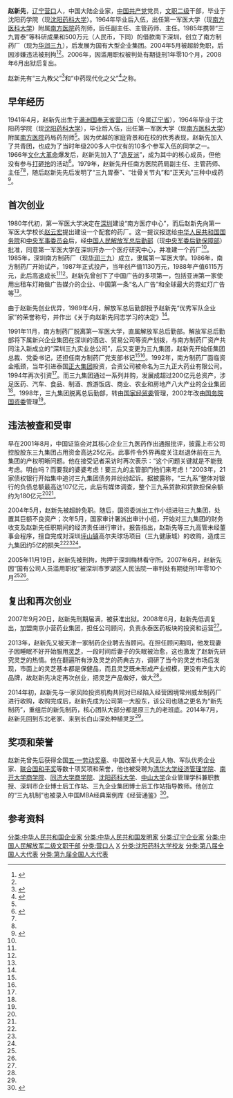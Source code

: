 {{Infobox person
| 姓名      = 赵新先
| 性别      = 男
| 出生日期   = {{Birth year and age|1941|04}}
| 出生地点   = {{MCK}}[[奉天省_(满洲国)|奉天省]][[营口市|营口市]]<br>（今属[[辽宁省|辽宁省]]）
| 国籍      = {{PRC}}
| 民族      = 汉族
| 教育程度   =[[大学|大学]]
| 母校      = 沈阳药学院（现[[沈阳药科大学|沈阳药科大学]]）
| 职业      =[[企业家|企业家]]
| 活跃时期   = 1964年至今
| 知名原因   = 三九胃泰发明人<br>南方制药厂（现[[华润三九|华润三九]]）创始人、厂长<br>[[三九企业集团|三九企业集团]]创始人、总裁、党委书记
| 政党      = {{CPC}}
| 刑事起诉   = [[滥用职权|滥用职权]]
| 刑事处罚   = 有期徒刑1年零10个月
| 刑事状况   = 已出狱
}}
'''赵新先'''{{BD|1941年|4月}}，[[辽宁|辽宁]][[营口|营口]]人，中国大陆企业家，[[中国共产党|中国共产党]]党员，[[中国人民解放军文职干部|文职二级]]干部，毕业于沈阳药学院（现[[沈阳药科大学|沈阳药科大学]]）。1964年毕业后入伍，出任第一军医大学（现[[南方医科大学|南方医科大学]]）附属[[南方医院|南方医院]]药剂师，后任副主任、主管药师、主任。1985年携带“三九胃泰”等科研成果和500万元（人民币，下同）的借款南下深圳，创立了南方制药厂（现为[[华润三九|华润三九]]），后发展为国有大型企业集团。2004年5月被超龄免职，后因涉嫌违法被刑拘<ref name="rmw">{{cite web|title=赵新先简历|url=http://finance.people.com.cn/GB/67613/5594456.html|publisher=人民网|accessdate=2016-07-09|archive-date=2017-03-05|archive-url=https://web.archive.org/web/20170305001950/http://finance.people.com.cn/GB/67613/5594456.html|dead-url=no}}</ref><ref name="rmw2"/>。2006年，因滥用职权被判处有期徒刑1年零10个月，2008年6月出狱后复出。

赵新先有“三九教父”<ref name="21shiji">{{cite web|title=三九教父赵新先低调复出|url=http://finance.sina.com.cn/chanjing/b/20080710/02275073912.shtml|publisher=21世纪经济报道|accessdate=2016-07-09|archive-date=2017-03-05|archive-url=https://web.archive.org/web/20170305003932/http://finance.sina.com.cn/chanjing/b/20080710/02275073912.shtml|dead-url=no}}</ref>和“中药现代化之父”<ref name="eeo">{{cite web|title=三九“前掌门”再创业：75岁赵新先的特殊使命|url=http://www.eeo.com.cn/2016/0604/288039.shtml|publisher=经济观察报|accessdate=2016-07-09|archive-date=2017-03-05|archive-url=https://web.archive.org/web/20170305011313/http://www.eeo.com.cn/2016/0604/288039.shtml|dead-url=no}}</ref>之称。

==早年经历==
1941年4月，赵新先出生于[[满洲国|满洲国]][[奉天省_(满洲国)|奉天省]][[营口市|营口市]]（今属[[辽宁省|辽宁省]]），1964年毕业于沈阳药学院（现[[沈阳药科大学|沈阳药科大学]]），毕业后入伍，出任第一军医大学（现[[南方医科大学|南方医科大学]]）附属[[南方医院|南方医院]]药局药剂师<ref name="rmw"/>。因为优越的家庭背景和在校的优秀表现，赵新先加入了共青团，也成为了当时年级200多人中仅有的10多个参军入伍的同学之一。1966年[[文化大革命|文化大革命]]爆发后，赵新先加入了“[[造反派|造反派]]”，成为其中的核心成员，但他没有参与[[打砸抢|打砸抢]]的活动<ref name="nfrwzk">{{cite web|title=三九教父赵新先涉嫌渎职罪调查|url=http://news.sina.com.cn/c/2006-01-06/09468790128.shtml|publisher=南方人物周刊|accessdate=2016-07-09|archive-date=2019-07-29|archive-url=https://web.archive.org/web/20190729171102/http://news.sina.com.cn/c/2006-01-06/09468790128.shtml|dead-url=no}}</ref>。1979年，赵新先升任南方医院药局副主任、主管药师、主任<ref name="rmw"/><ref name="nfrwzk"/>，随后赵新先先后发明了“三九胃泰”、“壮骨关节丸”和“正天丸”三种中成药<ref name="rmw2">{{cite web|title=三九集团原董事长赵新先被拘 健康城成为导火索|url=http://finance.people.com.cn/GB/1046/3935293.html|publisher=人民网|accessdate=2015-12-12|archive-date=2017-03-05|archive-url=https://web.archive.org/web/20170305001953/http://finance.people.com.cn/GB/1046/3935293.html|dead-url=no}}</ref>。

==首次创业==
1980年代初，第一军医大学决定在[[深圳|深圳]]建设“南方医疗中心”，而后赵新先向第一军医大学校长[[赵云宏|赵云宏]]提出建设一个配套的药厂。这一提议报送给[[中华人民共和国国务院|中华人民共和国国务院]]和[[中央军事委员会|中央军事委员会]]后，经[[中国人民解放军总后勤部|中国人民解放军总后勤部]]（现[[中央军委后勤保障部|中央军委后勤保障部]]）批准，同意第一军医大学在深圳开办一个医疗研究中心，并准建一个药厂<ref name="nfrwzk"/>。1985年，深圳南方制药厂（现[[华润三九|华润三九]]）成立，隶属第一军医大学。1986年，南方制药厂开始试产，1987年正式投产，当年创产值1130万元，1988年产值6115万元，此后高速成长<ref name="nfrwzk"/><ref name="rmw2"/>。赵新先曾创下了中国广告的多项第一，包括亚洲第一家使用出租车灯箱做广告媒介的企业、中国第一条“名人广告”和全球最大的霓虹灯广告等<ref name="nfrwzk"/>。

由于赵新先创业优异，1989年4月，解放军总后勤部授予赵新先“优秀军队企业家”的荣誉称号，并作出《关于向赵新先同志学习的决定》<ref name="nfrwzk"/>。

1991年11月，南方制药厂脱离第一军医大学，直属解放军总后勤部。解放军总后勤部将下属新兴企业集团在深圳的酒店、贸易公司等资产划拨，与南方制药厂资产共同注入新成立的“深圳三九实业总公司”，后又变更为三九集团，赵新先开始任集团总裁、党委书记，还担任南方制药厂党支部书记<ref name="nfrwzk"/><ref name="rmw2"/>。1992年，南方制药厂面临资金瓶颈，当年引进泰国[[正大集团|正大集团]]投资，合资公司被命名为三九正大药业有限公司。1994年再次引资<ref name="rmw2"/>。而三九集团通过一系列并购，发展成超过200亿元总资产，涉足医药、汽车、食品、制酒、旅游饭店、商业、农业和房地产八大产业的企业集团<ref name="eeo"/>。1998年，三九集团脱离总后勤部，转由[[国家经贸委|国家经贸委]]管理，2002年改由[[国务院国资委|国务院国资委]]管理<ref name="rmw2"/>。

==违法被查和受审==
早在2001年8月，中国证监会对其核心企业三九医药作出通报批评，披露上市公司控股股东三九集团占用资金高达25亿元。此事件令外界再度关注赵退休前在三九集团的产权明晰问题。他在接受记者采访时再次表示：“这个问题关键就是不能我考虑。明白吗？而要我的婆婆考虑！要三九的主管部门他们来考虑！”2003年，21家债权银行开始集中追讨三九集团债务并纷纷起诉。据披露称，“三九系”整体对银行的负债总额最高达107亿元，此后有媒体调查，整个三九系贷款和贷款担保余额约为180亿元<ref name="nfrwzk"/><ref name="rmw2"/>。

2004年5月，赵新先被超龄免职。随后，国资委派出工作小组进驻三九集团，处置其巨额不良资产；次年5月，国家审计署派出审计小组，开始对三九集团的财务收支及赵新先任职期间的经济责任进行审计。报告指出，赵新先等三九高管未经董事会程序，擅自完成对深圳[[坪山街道|坪山镇]]高尔夫球场项目（三九健康城）的收购，造成三九集团约5亿的损失<ref name="nfrwzk"/><ref name="rmw2"/><ref name="21shiji"/>。

2005年11月19日，赵新先被刑拘，拘押于深圳梅林看守所。2007年6月，赵新先因“国有公司人员滥用职权”被深圳市罗湖区人民法院一审判处有期徒刑1年零10个月<ref name="21shiji"/><ref name="eeo"/>。

==复出和再次创业==
2007年9月20日，赵新先刑期届满，被获准出狱。2008年6月，赵新先低调复出，加盟南京小营药业集团，担任公司顾问，负责永泰医药板块的投资和运营<ref name="21shiji"/>。

2013年，赵新先又被天津一家制药企业聘去当顾问。在担任顾问期间，他发现妻子因睡眠不好开始服用[[灵芝|灵芝]]，一段时间后妻子的失眠被治愈，这也激发了赵新先研究灵芝的热情。他在翻遍所有涉及灵芝的药典古方，调研了当今的灵芝市场后发现，市面上的灵芝基本都是保健品，而且灵芝既未形成产业规模，更没有产生大的品牌，故赵新先决定再次创业，把灵芝产品做好，做大<ref name="eeo"/>。

2014年初，赵新先与一家风险投资机构共同对已经陷入经营困境常州威龙制药厂进行收购，收购完成后，赵新先成为公司第一大股东，该公司也随之更名为“新先制药”，重组后的新先制药，核心团队大部分都是原三九的老班底。2014年7月，赵新先回到东北老家、来到长白山深处种植灵芝<ref name="eeo"/>。

==奖项和荣誉==
赵新先曾先后获得全国[[五·一劳动奖章|五·一劳动奖章]]、中国改革十大风云人物、军队优秀企业家、[[联合国和平奖|联合国和平奖]]等数十项奖项和荣誉，他也被受聘为[[清华大学经济管理学院|清华大学经济管理学院]]、[[南开大学商学院|南开大学商学院]]、[[同济大学商学院|同济大学商学院]]、[[沈阳药科大学|沈阳药科大学]]、[[中山大学|中山大学]]企业管理学科兼职教授、深圳市企业博士后工作站、三九企业集团博士后工作站指导教师。他创立的“三九机制”也被录入中国MBA经典案例库《经营通鉴》<ref>{{cite web|title=赵新先|url=http://renwu.hexun.com/figure_1663.shtml|publisher=和讯网|accessdate=2015-12-12|archive-url=https://web.archive.org/web/20150225083550/http://renwu.hexun.com/figure_1663.shtml|archive-date=2015-02-25|dead-url=yes}}</ref>。

==参考资料==
{{reflist|2}}

{{DEFAULTSORT:Z}}
[[分类:中华人民共和国企业家|分类:中华人民共和国企业家]]
[[分类:中华人民共和国发明家|分类:中华人民共和国发明家]]
[[分类:辽宁企业家|分类:辽宁企业家]]
[[分类:中国人民解放军二级文职干部|分类:中国人民解放军二级文职干部]]
[[分类:营口人|分类:营口人]]
[[分类:赵姓|X]]
[[分类:沈阳药科大学校友|分类:沈阳药科大学校友]]
[[分类:第八届全国人大代表|分类:第八届全国人大代表]]
[[分类:第九届全国人大代表|分类:第九届全国人大代表]]